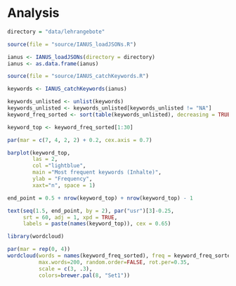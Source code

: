 # Analysis

```r
directory = "data/lehrangebote"
```
```r
source(file = "source/IANUS_loadJSONs.R")

ianus <- IANUS_loadJSONs(directory = directory)
ianus <- as.data.frame(ianus)
```

```r
source(file = "source/IANUS_catchKeywords.R")

keywords <- IANUS_catchKeywords(ianus)
```

```r
keywords_unlisted <- unlist(keywords)
keywords_unlisted <- keywords_unlisted[keywords_unlisted != "NA"]
keyword_freq_sorted <- sort(table(keywords_unlisted), decreasing = TRUE)
```

```r
keyword_top <- keyword_freq_sorted[1:30]

par(mar = c(7, 4, 2, 2) + 0.2, cex.axis = 0.7)

barplot(keyword_top, 
        las = 2,
        col ="lightblue", 
        main ="Most frequent keywords (Inhalte)",
        ylab = "Frequency",
        xaxt="n", space = 1)

end_point = 0.5 + nrow(keyword_top) + nrow(keyword_top) - 1

text(seq(1.5, end_point, by = 2), par("usr")[3]-0.25, 
     srt = 60, adj = 1, xpd = TRUE,
     labels = paste(names(keyword_top)), cex = 0.65)
```

```r
library(wordcloud) 

par(mar = rep(0, 4))
wordcloud(words = names(keyword_freq_sorted), freq = keyword_freq_sorted, min.freq = 1,
          max.words=200, random.order=FALSE, rot.per=0.35, 
          scale = c(3, .3),
          colors=brewer.pal(8, "Set1"))
```

